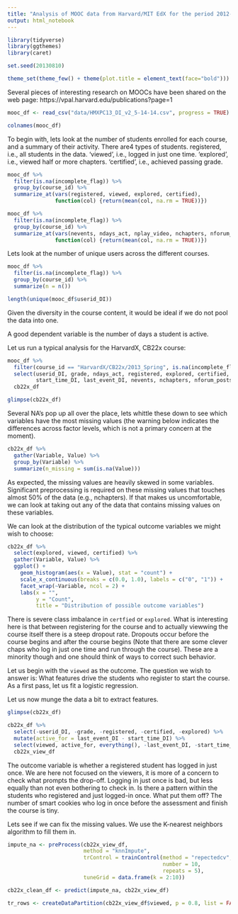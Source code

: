 ```yaml
---
title: "Analysis of MOOC data from Harvard/MIT EdX for the period 2012-2013"
output: html_notebook
---
```


```r
library(tidyverse)
library(ggthemes)
library(caret)

set.seed(20130810)

theme_set(theme_few() + theme(plot.title = element_text(face="bold")))
```


Several pieces of interesting research on MOOCs have been shared on the web page: https://vpal.harvard.edu/publications?page=1


```r
mooc_df <- read_csv("data/HMXPC13_DI_v2_5-14-14.csv", progress = TRUE)
```

```r
colnames(mooc_df)
```

To begin with, lets look at the number of students enrolled for each course, and a summary of their activity. There are4 types of students. registered, i.e., all students in the data. 'viewed', i.e., logged in just one time. 'explored', i.e., viewed half or more chapters. 'certified', i.e., achieved passing grade. 
```r
mooc_df %>% 
  filter(is.na(incomplete_flag)) %>% 
  group_by(course_id) %>% 
  summarize_at(vars(registered, viewed, explored, certified),
               function(col) {return(mean(col, na.rm = TRUE))})
```

```r
mooc_df %>% 
  filter(is.na(incomplete_flag)) %>% 
  group_by(course_id) %>% 
  summarize_at(vars(nevents, ndays_act, nplay_video, nchapters, nforum_posts),
               function(col) {return(mean(col, na.rm = TRUE))})
```



Lets look at the number of unique users across the different courses. 
```r
mooc_df %>% 
  filter(is.na(incomplete_flag)) %>% 
  group_by(course_id) %>% 
  summarize(n = n())

length(unique(mooc_df$userid_DI))
```

Given the diversity in the course content, it would be ideal if we do not pool the data into one.

A good dependent variable is the number of days a student is active.

Let us run a typical analysis for the HarvardX, CB22x course:

```r
mooc_df %>% 
  filter(course_id == "HarvardX/CB22x/2013_Spring", is.na(incomplete_flag)) %>% 
  select(userid_DI, grade, ndays_act, registered, explored, certified, viewed, 
         start_time_DI, last_event_DI, nevents, nchapters, nforum_posts, LoE_DI, gender, YoB) ->
  cb22x_df

glimpse(cb22x_df)
```

Several NA's pop up all over the place, lets whittle these down to see which variables have the most missing values (the warning below indicates the differences across factor levels, which is not a primary concern at the moment).

```r
cb22x_df %>%
  gather(Variable, Value) %>% 
  group_by(Variable) %>% 
  summarize(n_missing = sum(is.na(Value)))

```

As expected, the missing values are heavily skewed in some variables. Significant preprocessing is required on these missing values that touches almost 50% of the data (e.g., nchapters). If that makes us uncomfortable, we can look at taking out any of the data that contains missing values on these variables.

We can look at the distribution of the typical outcome variables we might wish to choose:

```r
cb22x_df %>% 
  select(explored, viewed, certified) %>% 
  gather(Variable, Value) %>% 
  ggplot() +
    geom_histogram(aes(x = Value), stat = "count") +
    scale_x_continuous(breaks = c(0.0, 1.0), labels = c("0", "1")) +
    facet_wrap(~Variable, ncol = 2) +
    labs(x = "",
         y = "Count",
         title = "Distribution of possible outcome variables")
```

There is severe class imbalance in `certfied` or `explored`. What is interesting here is that between registering for the course and to actually viewwing the course itself there is a steep dropout rate. Dropouts occur before the course begins and after the course begins (Note that there are some clever chaps who log in just one time and run through the course). These are a minority though and one should think of ways to correct such behavior.

Let us begin with the `viewed` as the outcome. The question we wish to answer is: What features drive the students who register to start the course. As a first pass, let us fit a logistic regression.

Let us now munge the data a bit to extract features.

```r
glimpse(cb22x_df)
```


```r
cb22x_df %>% 
  select(-userid_DI, -grade, -registered, -certified, -explored) %>% 
  mutate(active_for = last_event_DI - start_time_DI) %>% 
  select(viewed, active_for, everything(), -last_event_DI, -start_time_DI) ->
  cb22x_view_df
```

The outcome variable is whether a registered student has logged in just once. We are here not focused on the viewers, it is more of a concern to check what prompts the drop-off. Logging in just once is bad, but less equally than not even bothering to check in. Is there a pattern within the students who registered and just logged-in once. What put them off? The number of smart cookies who log in once before the assessment and finish the course is tiny.

Lets see if we can fix the missing values. We use the K-nearest neighbors algorithm to fill them in.
```r
impute_na <- preProcess(cb22x_view_df, 
                        method = "knnImpute",
                        trControl = trainControl(method = "repectedcv",
                                                 number = 10, 
                                                 repeats = 5),
                        tuneGrid = data.frame(k = 2:10)) 

cb22x_clean_df <- predict(impute_na, cb22x_view_df)


```



```r
tr_rows <- createDataPartition(cb22x_view_df$viewed, p = 0.8, list = FALSE)




```




